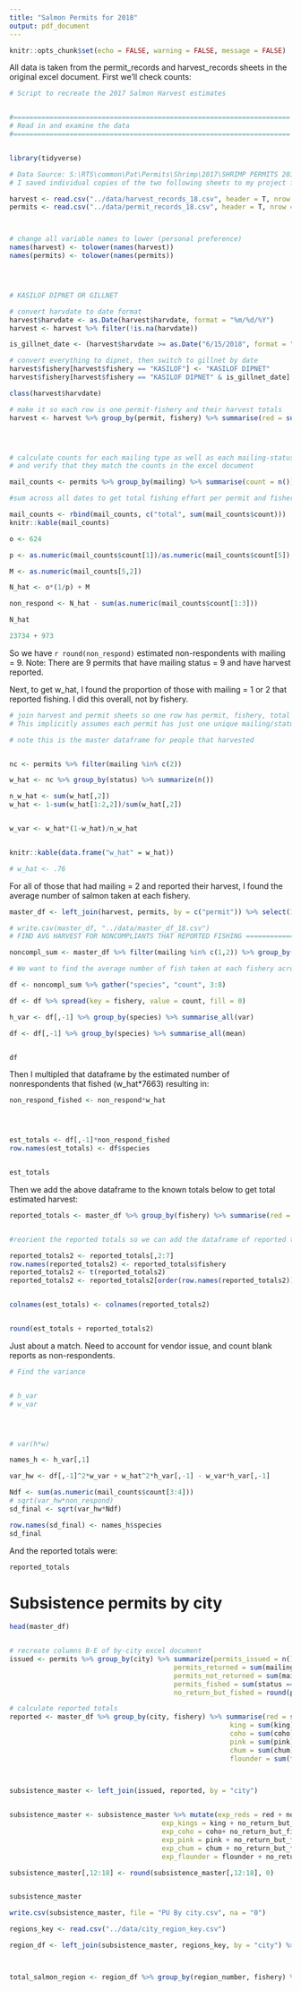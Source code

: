 ```yaml
---
title: "Salmon Permits for 2018"
output: pdf_document
---
```


```r
knitr::opts_chunk$set(echo = FALSE, warning = FALSE, message = FALSE)
```


All data is taken from the permit_records and harvest_records sheets in the original excel document. First we'll check counts:
```r
# Script to recreate the 2017 Salmon Harvest estimates


#=====================================================================
# Read in and examine the data
#=====================================================================


library(tidyverse)

# Data Source: S:\RTS\common\Pat\Permits\Shrimp\2017\SHRIMP PERMITS 2017.XLS
# I saved individual copies of the two following sheets to my project folder

harvest <- read.csv("../data/harvest_records_18.csv", header = T, nrow = 26989, stringsAsFactors = FALSE, skip = 1)
permits <- read.csv("../data/permit_records_18.csv", header = T, nrow = 23734)



# change all variable names to lower (personal preference)
names(harvest) <- tolower(names(harvest))
names(permits) <- tolower(names(permits))




# KASILOF DIPNET OR GILLNET

# convert harvdate to date format
harvest$harvdate <- as.Date(harvest$harvdate, format = "%m/%d/%Y")
harvest <- harvest %>% filter(!is.na(harvdate))

is_gillnet_date <- (harvest$harvdate >= as.Date("6/15/2018", format = "%m/%d/%Y")) & (harvest$harvdate <= as.Date("6/24/2018", format = "%m/%d/%Y"))

# convert everything to dipnet, then switch to gillnet by date
harvest$fishery[harvest$fishery == "KASILOF"] <- "KASILOF DIPNET"
harvest$fishery[harvest$fishery == "KASILOF DIPNET" & is_gillnet_date] <- "KASILOF GILLNET"

class(harvest$harvdate)

# make it so each row is one permit-fishery and their harvest totals
harvest <- harvest %>% group_by(permit, fishery) %>% summarise(red = sum(red), king = sum(king), coho = sum(coho), pink = sum(pink), chum = sum(chum), flounder = sum(flounder))




# calculate counts for each mailing type as well as each mailing-status combination
# and verify that they match the counts in the excel document

mail_counts <- permits %>% group_by(mailing) %>% summarise(count = n())

#sum across all dates to get total fishing effort per permit and fishery

mail_counts <- rbind(mail_counts, c("total", sum(mail_counts$count)))
knitr::kable(mail_counts)
```

```r

o <- 624

p <- as.numeric(mail_counts$count[1])/as.numeric(mail_counts$count[5])

M <- as.numeric(mail_counts[5,2])

N_hat <- o*(1/p) + M

non_respond <- N_hat - sum(as.numeric(mail_counts$count[1:3]))

N_hat

23734 + 973
```


So we have `r round(non_respond)` estimated non-respondents with mailing = 9.
Note: There are 9 permits that have mailing status = 9 and have harvest reported.



Next, to get w_hat, I found the proportion of those with mailing = 1 or 2 that reported fishing. I did this overall, not by fishery.

```r

# join harvest and permit sheets so one row has permit, fishery, total harvest-per-species, as well as mailing and status
# This implicitly assumes each permit has just one unique mailing/status

# note this is the master dataframe for people that harvested


nc <- permits %>% filter(mailing %in% c(2))

w_hat <- nc %>% group_by(status) %>% summarize(n())

n_w_hat <- sum(w_hat[,2])
w_hat <- 1-sum(w_hat[1:2,2])/sum(w_hat[,2])


w_var <- w_hat*(1-w_hat)/n_w_hat


knitr::kable(data.frame("w_hat" = w_hat))

# w_hat <- .76


```

For all of those that had mailing = 2 and reported their harvest, I found the average number of salmon taken at each fishery. 

```r

master_df <- left_join(harvest, permits, by = c("permit")) %>% select(1:8, mailing, status, city)

# write.csv(master_df, "../data/master_df_18.csv")
# FIND AVG HARVEST FOR NONCOMPLIANTS THAT REPORTED FISHING ====================================

noncompl_sum <- master_df %>% filter(mailing %in% c(1,2)) %>% group_by(permit, fishery) %>% summarise(red = sum(red), king = sum(king), coho = sum(coho), pink = sum(pink), chum = sum(chum), flounder = sum(flounder))

# We want to find the average number of fish taken at each fishery across all permits. To do this we make permit-species the key, and counts at each fishery the values. By grouping by species, we end up averaging across all permits within a species.

df <- noncompl_sum %>% gather("species", "count", 3:8)

df <- df %>% spread(key = fishery, value = count, fill = 0)

h_var <- df[,-1] %>% group_by(species) %>% summarise_all(var)

df <- df[,-1] %>% group_by(species) %>% summarise_all(mean)


df
```


Then I multipled that dataframe by the estimated number of nonrespondents that fished (w_hat*7663) resulting in:

```r

non_respond_fished <- non_respond*w_hat




est_totals <- df[,-1]*non_respond_fished
row.names(est_totals) <- df$species


est_totals

```

Then we add the above dataframe to the known totals below to get total estimated harvest:
```r
reported_totals <- master_df %>% group_by(fishery) %>% summarise(red = sum(red), king = sum(king), coho = sum(coho), pink = sum(pink), chum = sum(chum), flounder = sum(flounder))


#reorient the reported totals so we can add the dataframe of reported total to the dataframe of estimated totals

reported_totals2 <- reported_totals[,2:7]
row.names(reported_totals2) <- reported_totals$fishery
reported_totals2 <- t(reported_totals2)
reported_totals2 <- reported_totals2[order(row.names(reported_totals2)),]


colnames(est_totals) <- colnames(reported_totals2)


round(est_totals + reported_totals2)
```

Just about a match. Need to account for vendor issue, and count blank reports as non-respondents.


```r
# Find the variance


# h_var
# w_var




# var(h*w) 

names_h <- h_var[,1]

var_hw <- df[,-1]^2*w_var + w_hat^2*h_var[,-1] - w_var*h_var[,-1]

Ndf <- sum(as.numeric(mail_counts$count[3:4]))
# sqrt(var_hw*non_respond)
sd_final <- sqrt(var_hw*Ndf)

row.names(sd_final) <- names_h$species
sd_final 
```

And the reported totals were:

```r
reported_totals
```


# Subsistence permits by city
```r
head(master_df)


# recreate columns B-E of by-city excel document
issued <- permits %>% group_by(city) %>% summarize(permits_issued = n(),
                                         permits_returned = sum(mailing %in% c(0,1,2)),
                                         permits_not_returned = sum(mailing == 9),
                                         permits_fished = sum(status == "HARVEST REPORTED"),
                                         no_return_but_fished = round(permits_not_returned*w_hat, 2))

# calculate reported totals
reported <- master_df %>% group_by(city, fishery) %>% summarise(red = sum(red),
                                                       king = sum(king),
                                                       coho = sum(coho),
                                                       pink = sum(pink), 
                                                       chum = sum(chum),
                                                       flounder = sum(flounder))
                                                       


subsistence_master <- left_join(issued, reported, by = "city")


subsistence_master <- subsistence_master %>% mutate(exp_reds = red + no_return_but_fished*red/permits_fished,
                                      exp_kings = king + no_return_but_fished*king/permits_fished,
                                      exp_coho = coho+ no_return_but_fished*coho/permits_fished,
                                      exp_pink = pink + no_return_but_fished*pink/permits_fished,
                                      exp_chum = chum + no_return_but_fished*chum/permits_fished,
                                      exp_flounder = flounder + no_return_but_fished*flounder/permits_fished)

subsistence_master[,12:18] <- round(subsistence_master[,12:18], 0)


subsistence_master

write.csv(subsistence_master, file = "PU By city.csv", na = "0")
```

```r
regions_key <- read.csv("../data/city_region_key.csv")

region_df <- left_join(subsistence_master, regions_key, by = "city") %>% select(7, 14:18, 20)



total_salmon_region <- region_df %>% group_by(region_number, fishery) %>% summarize_all(sum) %>% mutate(total_salmon = exp_reds + exp_kings + exp_coho + exp_pink + exp_chum) %>% select(1,2,8)


```

